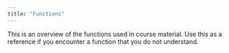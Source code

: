 ```yaml
---
title: "Functions"
---
```


This is an overview of the functions used in course material. Use this as a reference if you encounter a function that you do not understand.
